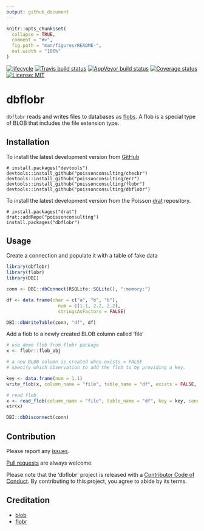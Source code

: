 ```yaml
---
output: github_document
---
```


<!-- README.md is generated from README.Rmd. Please edit that file -->

```r
knitr::opts_chunk$set(
  collapse = TRUE,
  comment = "#>",
  fig.path = "man/figures/README-",
  out.width = "100%"
)
```
<!-- badges: start -->
[![lifecycle](https://img.shields.io/badge/lifecycle-experimental-orange.svg)](https://www.tidyverse.org/lifecycle/#experimental)
[![Travis build status](https://travis-ci.com/poissonconsulting/dbflobr.svg?branch=master)](https://travis-ci.com/poissonconsulting/dbflobr)
[![AppVeyor build status](https://ci.appveyor.com/api/projects/status/github/poissonconsulting/dbflobr?branch=master&svg=true)](https://ci.appveyor.com/project/poissonconsulting/dbflobr)
[![Coverage status](https://codecov.io/gh/poissonconsulting/dbflobr/branch/master/graph/badge.svg)](https://codecov.io/github/poissonconsulting/dbflobr?branch=master)
[![License: MIT](https://img.shields.io/badge/License-MIT-green.svg)](https://opensource.org/licenses/MIT)
<!-- badges: end -->

# dbflobr

`dbflobr` reads and writes files to databases as [flobs](https://poissonconsulting.github.io/flobr/reference/flob.html).
A flob is a special type of BLOB that includes the file extension type.

## Installation

To install the latest development version from [GitHub](https://github.com/poissonconsulting/dbflobr)
```
# install.packages("devtools")
devtools::install_github("poissonconsulting/checkr")
devtools::install_github("poissonconsulting/err")
devtools::install_github("poissonconsulting/flobr")
devtools::install_github("poissonconsulting/dbflobr")
```

To install the latest development version from the Poisson [drat](https://github.com/poissonconsulting/drat) repository.
```
# install.packages("drat")
drat::addRepo("poissonconsulting")
install.packages("dbflobr")
```

## Usage
Create a connection and populate it with a table of fake data
```r
library(dbflobr)
library(flobr)
library(DBI)

conn <- DBI::dbConnect(RSQLite::SQLite(), ":memory:")

df <- data.frame(char = c("a", "b", "b"),
                   num = c(1.1, 2.2, 2.2),
                   stringsAsFactors = FALSE)

DBI::dbWriteTable(conn, "df", df)
```

Add a flob to a newly created BLOB column called 'file'
```r
# use demo flob from flobr package
x <- flobr::flob_obj

# a new BLOB column is created when exists = FALSE
# specify which observation to add the flob to by providing a key. 

key <- data.frame(num = 1.1)
write_flob(x, column_name = "file", table_name = "df", exists = FALSE, key = key, conn = conn)

# read flob
x <- read_flob(column_name = "file", table_name = "df", key = key, conn = conn)
str(x)

DBI::dbDisconnect(conn)
```

## Contribution

Please report any [issues](https://github.com/poissonconsulting/dbflobr/issues).

[Pull requests](https://github.com/poissonconsulting/dbflobr/pulls) are always welcome.

Please note that the 'dbflobr' project is released with a [Contributor Code of Conduct](CODE_OF_CONDUCT.md). 
By contributing to this project, you agree to abide by its terms.

## Creditation

- [blob](https://github.com/tidyverse/blob)
- [flobr](https://github.com/poissonconsulting/flobr)
